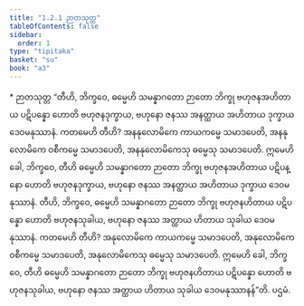 ```yaml
---
title: "1.2.1 ဉာတသုတ္တ"
tableOfContents: false
sidebar:
  order: 1
type: "tipitaka"
basket: "su"
book: "a3"
---
```



<DynamicBreadcrumb />

<Paragraph type="center" book="a3">
* ဉာတသုတ္တ
</Paragraph>

<Division number="11" book="a3" e="ch" v="15" p="104">

<Paragraph number="37" book="a3">
“တီဟိ, ဘိက္ခဝေ, ဓမ္မေဟိ သမန္နာဂတော ဉာတော ဘိက္ခု ဗဟုဇနအဟိတာယ ပဋိပန္နော ဟောတိ ဗဟုဇနဒုက္ခာယ, ဗဟုနော ဇနဿ အနတ္ထာယ အဟိတာယ ဒုက္ခာယ ဒေဝမနုဿာနံ. ကတမေဟိ တီဟိ? အနနုလောမိကေ ကာယကမ္မေ သမာဒပေတိ, အနနုလောမိကေ ဝစီကမ္မေ သမာဒပေတိ, အနနုလောမိကေသု ဓမ္မေသု သမာဒပေတိ. ဣမေဟိ ခေါ, ဘိက္ခဝေ, တီဟိ ဓမ္မေဟိ သမန္နာဂတော ဉာတော ဘိက္ခု ဗဟုဇနအဟိတာယ ပဋိပန္နော ဟောတိ ဗဟုဇနဒုက္ခာယ, ဗဟုနော ဇနဿ အနတ္ထာယ အဟိတာယ ဒုက္ခာယ ဒေဝမနုဿာနံ.
</Paragraph>

<Paragraph number="38" book="a3">
တီဟိ, ဘိက္ခဝေ, ဓမ္မေဟိ သမန္နာဂတော ဉာတော ဘိက္ခု ဗဟုဇနဟိတာယ ပဋိပန္နော ဟောတိ ဗဟုဇနသုခါယ, ဗဟုနော ဇနဿ အတ္ထာယ ဟိတာယ သုခါယ ဒေဝမနုဿာနံ. ကတမေဟိ တီဟိ? အနုလောမိကေ ကာယကမ္မေ သမာဒပေတိ, အနုလောမိကေ ဝစီကမ္မေ သမာဒပေတိ, အနုလောမိကေသု ဓမ္မေသု သမာဒပေတိ. ဣမေဟိ ခေါ, ဘိက္ခဝေ, တီဟိ ဓမ္မေဟိ သမန္နာဂတော ဉာတော ဘိက္ခု ဗဟုဇနဟိတာယ ပဋိပန္နော ဟောတိ ဗဟုဇနသုခါယ, ဗဟုနော ဇနဿ အတ္ထာယ ဟိတာယ သုခါယ ဒေဝမနုဿာနန်”တိ.

</Paragraph>
</Division>

<Paragraph number="39" type="center" book="a3">
ပဌမံ.
</Paragraph>
